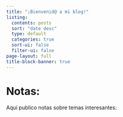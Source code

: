 ```yaml
---
title: "¡Bienvenid@ a mi blog!"
listing:
  contents: posts
  sort: "date desc"
  type: default
  categories: true
  sort-ui: false
  filter-ui: false
page-layout: full
title-block-banner: true
---
```


# Notas:

Aquí publico notas sobre temas interesantes:
